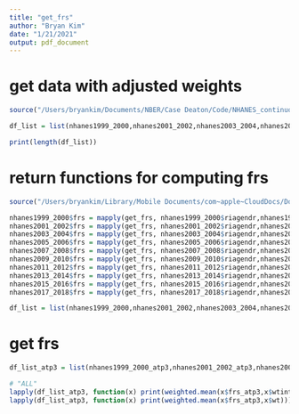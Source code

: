 ```yaml
---
title: "get_frs"
author: "Bryan Kim"
date: "1/21/2021"
output: pdf_document
---
```


# get data with adjusted weights

```r
source("/Users/bryankim/Documents/NBER/Case Deaton/Code/NHANES_continuous/load_data.R")

df_list = list(nhanes1999_2000,nhanes2001_2002,nhanes2003_2004,nhanes2005_2006,nhanes2007_2008,nhanes2009_2010,nhanes2011_2012,nhanes2013_2014,nhanes2015_2016,nhanes2017_2018)

print(length(df_list))
```

# return functions for computing frs

```r
source("/Users/bryankim/Library/Mobile Documents/com~apple~CloudDocs/Documents/NBER/Case Deaton/Code/NHANES_continuous/compute_frs.R")

nhanes1999_2000$frs = mapply(get_frs, nhanes1999_2000$riagendr,nhanes1999_2000$ridageyr,nhanes1999_2000$hdl,nhanes1999_2000$lbxtc,nhanes1999_2000$asbp,nhanes1999_2000$curr_smq,nhanes1999_2000$fpg_reg)
nhanes2001_2002$frs = mapply(get_frs, nhanes2001_2002$riagendr,nhanes2001_2002$ridageyr,nhanes2001_2002$hdl,nhanes2001_2002$lbxtc,nhanes2001_2002$asbp,nhanes2001_2002$curr_smq,nhanes2001_2002$fpg_reg)
nhanes2003_2004$frs = mapply(get_frs, nhanes2003_2004$riagendr,nhanes2003_2004$ridageyr,nhanes2003_2004$hdl,nhanes2003_2004$lbxtc,nhanes2003_2004$asbp,nhanes2003_2004$curr_smq,nhanes2003_2004$fpg_reg)
nhanes2005_2006$frs = mapply(get_frs, nhanes2005_2006$riagendr,nhanes2005_2006$ridageyr,nhanes2005_2006$hdl,nhanes2005_2006$lbxtc,nhanes2005_2006$asbp,nhanes2005_2006$curr_smq,nhanes2005_2006$fpg_reg)
nhanes2007_2008$frs = mapply(get_frs, nhanes2007_2008$riagendr,nhanes2007_2008$ridageyr,nhanes2007_2008$hdl,nhanes2007_2008$lbxtc,nhanes2007_2008$asbp,nhanes2007_2008$curr_smq,nhanes2007_2008$fpg_reg)
nhanes2009_2010$frs = mapply(get_frs, nhanes2009_2010$riagendr,nhanes2009_2010$ridageyr,nhanes2009_2010$hdl,nhanes2009_2010$lbxtc,nhanes2009_2010$asbp,nhanes2009_2010$curr_smq,nhanes2009_2010$fpg_reg)
nhanes2011_2012$frs = mapply(get_frs, nhanes2011_2012$riagendr,nhanes2011_2012$ridageyr,nhanes2011_2012$hdl,nhanes2011_2012$lbxtc,nhanes2011_2012$asbp,nhanes2011_2012$curr_smq,nhanes2011_2012$fpg_reg)
nhanes2013_2014$frs = mapply(get_frs, nhanes2013_2014$riagendr,nhanes2013_2014$ridageyr,nhanes2013_2014$hdl,nhanes2013_2014$lbxtc,nhanes2013_2014$asbp,nhanes2013_2014$curr_smq,nhanes2013_2014$fpg_reg)
nhanes2015_2016$frs = mapply(get_frs, nhanes2015_2016$riagendr,nhanes2015_2016$ridageyr,nhanes2015_2016$hdl,nhanes2015_2016$lbxtc,nhanes2015_2016$asbp,nhanes2015_2016$curr_smq,nhanes2015_2016$fpg_reg)
nhanes2017_2018$frs = mapply(get_frs, nhanes2017_2018$riagendr,nhanes2017_2018$ridageyr,nhanes2017_2018$hdl,nhanes2017_2018$lbxtc,nhanes2017_2018$asbp,nhanes2017_2018$curr_smq,nhanes2017_2018$fpg_reg)

df_list = list(nhanes1999_2000,nhanes2001_2002,nhanes2003_2004,nhanes2005_2006,nhanes2007_2008,nhanes2009_2010,nhanes2011_2012,nhanes2013_2014,nhanes2015_2016,nhanes2017_2018)

```

# get frs

```r

df_list_atp3 = list(nhanes1999_2000_atp3,nhanes2001_2002_atp3,nhanes2003_2004_atp3,nhanes2005_2006_atp3,nhanes2007_2008_atp3,nhanes2009_2010_atp3,nhanes2011_2012_atp3,nhanes2013_2014_atp3,nhanes2015_2016_atp3,nhanes2017_2018_atp3)

# "ALL"
lapply(df_list_atp3, function(x) print(weighted.mean(x$frs_atp3,x$wtint2yr)))
lapply(df_list_atp3, function(x) print(weighted.mean(x$frs_atp3,x$wt)))

```



